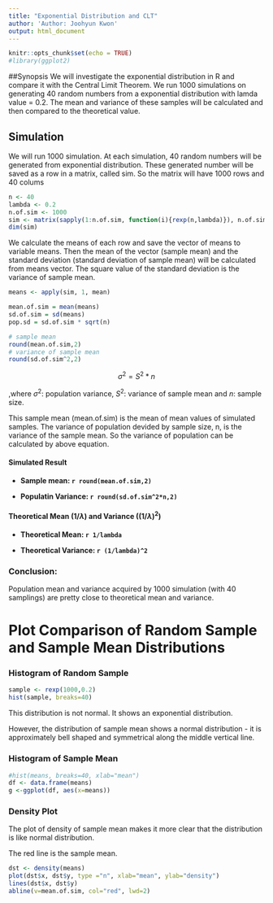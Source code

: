 ```yaml
---
title: "Exponential Distribution and CLT"
author: 'Author: Joohyun Kwon'
output: html_document
---
```


```r
knitr::opts_chunk$set(echo = TRUE)
#library(ggplot2)
```

##Synopsis
We will investigate the exponential distribution in R and compare it with the Central Limit Theorem. We run 1000 simulations on generating 40 random numbers from a exponential distribution with lamda value = 0.2. The mean and variance of these samples will be calculated and then compared to the theoretical value.


## Simulation
We will run 1000 simulation. At each simulation, 40 random numbers will be generated from exponential distribution. These generated number will be saved as a row in a matrix, called sim. So the matrix will have 1000 rows and 40 colums

```r
n <- 40
lambda <- 0.2
n.of.sim <- 1000
sim <- matrix(sapply(1:n.of.sim, function(i){rexp(n,lambda)}), n.of.sim,n)
dim(sim)
```
We calculate the means of each row and save the vector of means to variable means. Then the mean of the vector (sample mean) and the standard deviation (standard deviation of sample mean) will be calculated from means vector. The square value of the standard deviation is the variance of sample mean.

```r
means <- apply(sim, 1, mean)

mean.of.sim = mean(means)
sd.of.sim = sd(means)
pop.sd = sd.of.sim * sqrt(n)

# sample mean
round(mean.of.sim,2)
# variance of sample mean
round(sd.of.sim^2,2)
```
$$\sigma^{2} = S^{2}*n$$

,where $\sigma^{2}$: population variance, $S^{2}$: variance of sample mean  and $n$: sample size.

This sample mean (mean.of.sim) is the mean of mean values of simulated samples. The variance of population devided by sample size, n, is the variance of the sample mean. So the variance of population can be calculated by above equation.

#### Simulated Result

- **Sample mean: `r round(mean.of.sim,2)`** 

- **Populatin Variance: `r round(sd.of.sim^2*n,2)`**


#### Theoretical Mean ($1/\lambda$) and Variance ($(1/\lambda)^{2}$)

- **Theoretical Mean: `r 1/lambda`**

- **Theoretical Variance: `r (1/lambda)^2`**

### Conclusion:
Population mean and variance acquired by 1000 simulation (with 40 samplings) are pretty close to theoretical mean and variance.

# Plot Comparison of Random Sample and Sample Mean Distributions

### Histogram of Random Sample
```r
sample <- rexp(1000,0.2)
hist(sample, breaks=40)
```
This distribution is not normal. It shows an exponential distribution.

However, the distribution of sample mean shows a normal distribution - it is approximately bell shaped and symmetrical along the middle vertical line.

### Histogram of Sample Mean
```r
#hist(means, breaks=40, xlab="mean")
df <- data.frame(means)
g <-ggplot(df, aes(x=means))
```

### Density Plot
The plot of density of sample mean makes it more clear that the distribution is like normal distribution.

The red line is the sample mean.
```r
dst <- density(means)
plot(dst$x, dst$y, type ="n", xlab="mean", ylab="density")
lines(dst$x, dst$y)
abline(v=mean.of.sim, col="red", lwd=2)
```